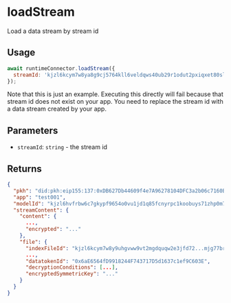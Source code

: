 
# loadStream

Load a data stream by stream id

## Usage

```javascript
await runtimeConnector.loadStream({
  streamId: 'kjzl6kcym7w8ya8g9cj5764kll6veldqws40ub29r1odut2pxiqxet80sl9p6th',
});
```

<Callout type="info">
  Note that this is just an example. Executing this directly will fail because
  that stream id does not exist on your app. You need to replace the stream id
  with a data stream created by your app.
</Callout>

## Parameters

- `streamId`: `string` - the stream id

## Returns

```json
{
  "pkh": "did:pkh:eip155:137:0xDB627Db44609f4e7A96278104DFC3a2b06c7160B",
  "app": "test001",
  "modelId": "kjzl6hvfrbw6c7gkypf9654o0vu1jd1q85fcnyrpc1koobuys71zhp0m7kbmrvs",
  "streamContent": {
    "content": {
      ...,
      "encrypted": "..."
    },
    "file": {
      "indexFileId": "kjzl6kcym7w8y9uhgvww9vt2mgdquqw2e3jfd72...mjg77brphd",
      ...,
      "datatokenId": "0x6aE6564fD9918244F743717D5d1637c1ef9C603E",
      "decryptionConditions": [...],
      "encryptedSymmetricKey": "..."
    }
  }
}
```
